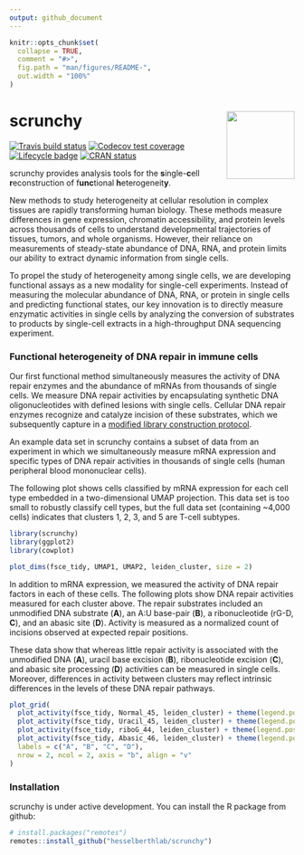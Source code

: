 ```yaml
---
output: github_document
---
```


<!-- README.md is generated from README.Rmd. Please edit that file -->

```r
knitr::opts_chunk$set(
  collapse = TRUE,
  comment = "#>",
  fig.path = "man/figures/README-",
  out.width = "100%"
)
```

# scrunchy <img src="man/figures/logo.png" align="right" alt="" width="120" />

[![Travis build status](https://travis-ci.org/hesselberthlab/scrunchy.svg?branch=master)](https://travis-ci.org/hesselberthlab/scrunchy)
[![Codecov test coverage](https://codecov.io/gh/hesselberthlab/scrunchy/branch/master/graph/badge.svg)](https://codecov.io/gh/hesselberthlab/scrunchy?branch=master)
[![Lifecycle badge](https://img.shields.io/badge/lifecycle-experimental-orange.svg)](https://www.tidyverse.org/lifecycle/#experimental)
[![CRAN status](https://www.r-pkg.org/badges/version/scrunchy)](https://cran.r-project.org/package=scrunchy)


scrunchy provides analysis tools for the **s**ingle-**c**ell **r**econstruction of f**unc**tional **h**eterogeneit**y**.

New methods to study heterogeneity at cellular resolution in complex tissues are rapidly transforming human biology. These methods measure differences in gene expression, chromatin accessibility, and protein levels across thousands of cells to understand developmental trajectories of tissues, tumors, and whole organisms. However, their reliance on measurements of steady-state abundance of DNA, RNA, and protein limits our ability to extract dynamic information from single cells.

To propel the study of heterogeneity among single cells, we are developing functional assays as a new modality for single-cell experiments. Instead of measuring the molecular abundance of DNA, RNA, or protein in single cells and predicting functional states, our key innovation is to directly measure enzymatic activities in single cells by analyzing the conversion of substrates to products by single-cell extracts in a high-throughput DNA sequencing experiment.

### Functional heterogeneity of DNA repair in immune cells

Our first functional method simultaneously measures the activity of DNA repair enzymes and the abundance of mRNAs from thousands of single cells. We measure DNA repair activities by encapsulating synthetic DNA oligonucleotides with defined lesions with single cells. Cellular DNA repair enzymes recognize and catalyze incision of these substrates, which we subsequently capture in a [modified library construction protocol](https://www.protocols.io/view/single-cell-analysis-of-functional-heterogeneity-i-uhyet7w).

An example data set in scrunchy contains a subset of data from an experiment in which we simultaneously measure mRNA expression and specific types of DNA repair activities in thousands of single cells (human peripheral blood mononuclear cells).

The following plot shows cells classified by mRNA expression for each cell type embedded in a two-dimensional UMAP projection. This data set is too small to robustly classify cell types, but the full data set (containing ~4,000 cells) indicates that clusters 1, 2, 3, and 5 are T-cell subtypes.

```r
library(scrunchy)
library(ggplot2)
library(cowplot)

plot_dims(fsce_tidy, UMAP1, UMAP2, leiden_cluster, size = 2)
```

In addition to mRNA expression, we measured the activity of DNA repair factors in each of these cells. The following plots show DNA repair activities measured for each cluster above. The repair substrates included an unmodified DNA substrate (**A**), an A:U base-pair (**B**), a ribonucleotide (rG-D, **C**), and an abasic site (**D**). Activity is measured as a normalized count of incisions observed at expected repair positions.

These data show that whereas little repair activity is associated with the unmodified DNA (**A**), uracil base excision (**B**), ribonucleotide excision (**C**), and abasic site processing (**D**) activities can be measured in single cells. Moreover, differences in activity between clusters may reflect intrinsic differences in the levels of these DNA repair pathways.

```r
plot_grid(
  plot_activity(fsce_tidy, Normal_45, leiden_cluster) + theme(legend.position = "none") + xlim(0, 3),
  plot_activity(fsce_tidy, Uracil_45, leiden_cluster) + theme(legend.position = "none") + xlim(0, 3),
  plot_activity(fsce_tidy, riboG_44, leiden_cluster) + theme(legend.position = "none") + xlim(0, 3),
  plot_activity(fsce_tidy, Abasic_46, leiden_cluster) + theme(legend.position = "none") + xlim(0, 3),
  labels = c("A", "B", "C", "D"),
  nrow = 2, ncol = 2, axis = "b", align = "v"
)
```

### Installation

scrunchy is under active development. You can install the R package from github:

``` r 
# install.packages("remotes")
remotes::install_github("hesselberthlab/scrunchy")
```
